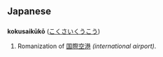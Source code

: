 == Japanese ==
=== {{Romaji}} ===
'''kokusaikūkō''' ([[こくさいくうこう]])

# Romanization of [[国際空港]] ''(international airport)''.